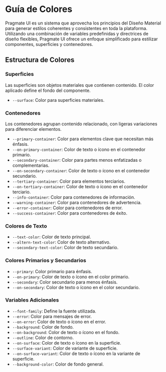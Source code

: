 # Guía de Colores

Pragmate UI es un sistema que aprovecha los principios del Diseño Material para generar estilos coherentes y
consistentes en toda la plataforma. Utilizando una combinación de variables predefinidas y directrices de diseño
flexibles, Pragmate UI ofrece un enfoque simplificado para estilizar componentes, superficies y contenedores.

## Estructura de Colores

### Superficies

Las superficies son objetos materiales que contienen contenido. El color aplicado define el fondo del componente.

-   `--surface`: Color para superficies materiales.

### Contenedores

Los contenedores agrupan contenido relacionado, con ligeras variaciones para diferenciar elementos.

-   `--primary-container`: Color para elementos clave que necesitan más énfasis.
-   `--on-primary-container`: Color de texto o ícono en el contenedor primario.
-   `--secondary-container`: Color para partes menos enfatizadas o complementarias.
-   `--on-secondary-container`: Color de texto o ícono en el contenedor secundario.
-   `--tertiary-container`: Color para elementos terciarios.
-   `--on-tertiary-container`: Color de texto o ícono en el contenedor terciario.
-   `--info-container`: Color para contenedores de información.
-   `--warning-container`: Color para contenedores de advertencia.
-   `--error-container`: Color para contenedores de error.
-   `--success-container`: Color para contenedores de éxito.

### Colores de Texto

-   `--text-color`: Color de texto principal.
-   `--altern-text-color`: Color de texto alternativo.
-   `--secondary-text-color`: Color de texto secundario.

### Colores Primarios y Secundarios

-   `--primary`: Color primario para énfasis.
-   `--on-primary`: Color de texto o ícono en el color primario.
-   `--secondary`: Color secundario para menos énfasis.
-   `--on-secondary`: Color de texto o ícono en el color secundario.

### Variables Adicionales

-   `--font-family`: Define la fuente utilizada.
-   `--error`: Color para mensajes de error.
-   `--on-error`: Color de texto o ícono en el error.
-   `--background`: Color de fondo.
-   `--on-background`: Color de texto o ícono en el fondo.
-   `--outline`: Color de contorno.
-   `--on-surface`: Color de texto o ícono en la superficie.
-   `--surface-variant`: Color de variante de superficie.
-   `--on-surface-variant`: Color de texto o ícono en la variante de superficie.
-   `--background-color`: Color de fondo general.
